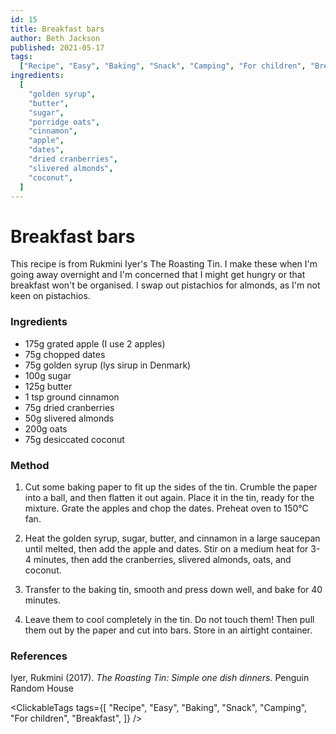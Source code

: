 ```yaml
---
id: 15
title: Breakfast bars
author: Beth Jackson
published: 2021-05-17
tags:
  ["Recipe", "Easy", "Baking", "Snack", "Camping", "For children", "Breakfast"]
ingredients:
  [
    "golden syrup",
    "butter",
    "sugar",
    "porridge oats",
    "cinnamon",
    "apple",
    "dates",
    "dried cranberries",
    "slivered almonds",
    "coconut",
  ]
---
```


# Breakfast bars

<BlogTextWrapper>

This recipe is from Rukmini Iyer's The Roasting Tin. I make these when I'm going away overnight and I'm concerned that I might get hungry or that breakfast won't be organised. I swap out pistachios for almonds, as I'm not keen on pistachios.

</BlogTextWrapper>

<BlogTextWrapper>

### Ingredients

- 175g grated apple (I use 2 apples)
- 75g chopped dates
- 75g golden syrup (lys sirup in Denmark)
- 100g sugar
- 125g butter
- 1 tsp ground cinnamon
- 75g dried cranberries
- 50g slivered almonds
- 200g oats
- 75g desiccated coconut

</BlogTextWrapper>

<BlogTextWrapper>

### Method

1. Cut some baking paper to fit up the sides of the tin. Crumble the paper into a ball, and then flatten it out again. Place it in the tin, ready for the mixture. Grate the apples and chop the dates. Preheat oven to 150°C fan.

2. Heat the golden syrup, sugar, butter, and cinnamon in a large saucepan until melted, then add the apple and dates. Stir on a medium heat for 3-4 minutes, then add the cranberries, slivered almonds, oats, and coconut.

<Timer inputHours={0} inputMinutes={4} inputSeconds={0} />

3. Transfer to the baking tin, smooth and press down well, and bake for 40 minutes.

<Timer inputHours={0} inputMinutes={40} inputSeconds={0} />

4. Leave them to cool completely in the tin. Do not touch them! Then pull them out by the paper and cut into bars. Store in an airtight container.

</BlogTextWrapper>

<BlogTextWrapper>

### References

Iyer, Rukmini (2017). _The Roasting Tin: Simple one dish dinners._ Penguin Random House

</BlogTextWrapper>

<ClickableTags
	tags={[
		"Recipe",
		"Easy",
		"Baking",
		"Snack",
		"Camping",
		"For children",
		"Breakfast",
	]}
/>
